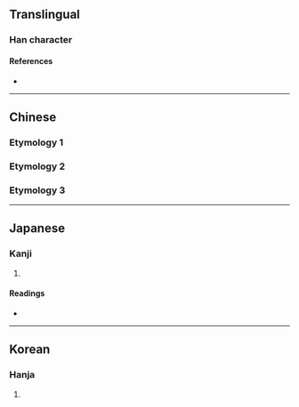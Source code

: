 {{character info}}
==Translingual==

===Han character===
{{Han char|rn=25|rad=卜|as=02|sn=4|four=|canj=LMY|ids=⿲一丨⺊}}

====References====
* {{Han ref|kx=0157.270|dkj=02777|dj=0361.160|hdz=10092.020|uh=535D|ud=21341}}

----

==Chinese==

===Etymology 1===
{{zh-see|卵|v}}

===Etymology 2===
{{zh-see|礦|v}}

===Etymology 3===
{{zh-see|丱|v}}

----

==Japanese==

===Kanji===
{{ja-kanji|grade=|rs=卜02}}

# {{rfdef|ja|sort=卜02}}

====Readings====
* {{ja-readings|on=かん, こう, おう|kun=あげまき, いとけない, あらがね}}

----

==Korean==

===Hanja===
{{ko-hanja|hangeul=[[관]], [[굉]], [[항]]|rv=gwan, goeng, hang|mr=kwan, koeng, hang}}

# {{rfdef|ko|sort=卜02}}
